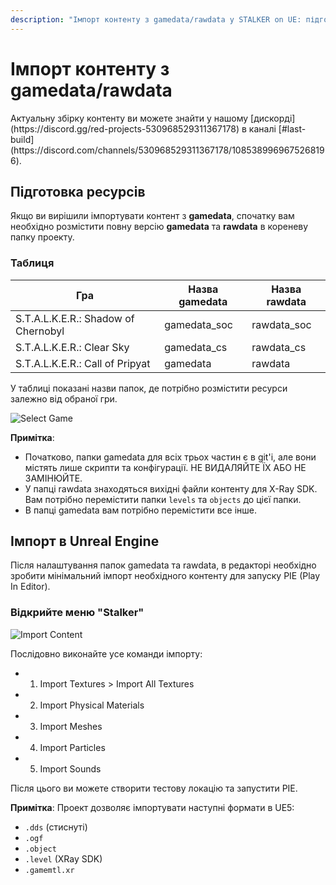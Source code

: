 ```yaml
---
description: "Імпорт контенту з gamedata/rawdata у STALKER on UE: підготовка ресурсів, налаштування директорій, мінімальний імпорт для PIE."
---
```



# Імпорт контенту з gamedata/rawdata
<Callout type="info" emoji="ℹ️">
  Актуальну збірку контенту ви можете знайти у нашому [дискорді](https://discord.gg/red-projects-530968529311367178) в каналі [#last-build](https://discord.com/channels/530968529311367178/1085389969675268196).
</Callout>

## Підготовка ресурсів
Якщо ви вирішили імпортувати контент з **gamedata**, спочатку вам необхідно розмістити повну версію **gamedata** та **rawdata** в кореневу папку проекту.

### Таблиця

| Гра                                 | Назва gamedata | Назва rawdata |
|-------------------------------------|----------------|---------------|
| S.T.A.L.K.E.R.: Shadow of Chernobyl | gamedata_soc   | rawdata_soc   |
| S.T.A.L.K.E.R.: Clear Sky           | gamedata_cs    | rawdata_cs    |
| S.T.A.L.K.E.R.: Call of Pripyat     | gamedata       | rawdata       |

У таблиці показані назви папок, де потрібно розмістити ресурси залежно від обраної гри.

![Select Game](./import-content.ru/img/gamedata-dir.png)

**Примітка**:
* Початково, папки gamedata для всіх трьох частин є в git'і, але вони містять лише скрипти та конфігурації. НЕ ВИДАЛЯЙТЕ ЇХ АБО НЕ ЗАМІНЮЙТЕ.
* У папці rawdata знаходяться вихідні файли контенту для X-Ray SDK. Вам потрібно перемістити папки `levels` та `objects` до цієї папки.
* В папці gamedata вам потрібно перемістити все інше.

## Імпорт в Unreal Engine

Після налаштування папок gamedata та rawdata, в редакторі необхідно зробити мінімальний імпорт необхідного контенту для запуску PIE (Play In Editor).

### Відкрийте меню "Stalker"

![Import Content](./import-content.ru/img/import.png)

Послідовно виконайте усе команди імпорту:
- 1. Import Textures > Import All Textures
- 2. Import Physical Materials
- 3. Import Meshes
- 4. Import Particles
- 5. Import Sounds

Після цього ви можете створити тестову локацію та запустити PIE.

**Примітка**:
Проект дозволяє імпортувати наступні формати в UE5:
- `.dds` (стиснуті)
- `.ogf`
- `.object`
- `.level` (XRay SDK)
- `.gamemtl.xr`

